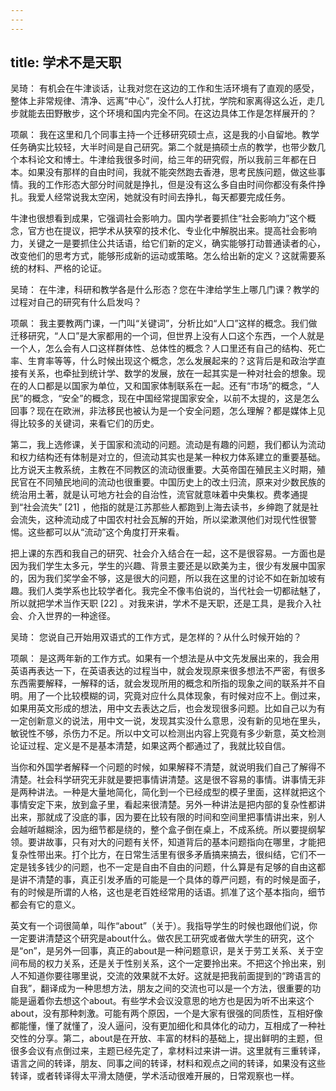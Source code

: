 ```yaml
---
---
---
```

title: 学术不是天职
---




吴琦： 有机会在牛津谈话，让我对您在这边的工作和生活环境有了直观的感受，整体上非常规律、清净、远离“中心”，没什么人打扰，学院和家离得这么近，走几步就能去田野散步，这个环境和国内完全不同。在这边具体工作是怎样展开的？

项飙： 我在这里和几个同事主持一个迁移研究硕士点，这是我的小自留地。教学任务确实比较轻，大半时间是自己研究。第二个就是搞硕士点的教学，也带少数几个本科论文和博士。牛津给我很多时间，给三年的研究假，所以我前三年都在日本。如果没有那样的自由时间，我就不能突然跑去香港，思考民族问题，做这些事情。我的工作形态大部分时间就是挣扎，但是没有这么多自由时间你都没有条件挣扎。我爱人经常说我太空闲，她就没有时间去挣扎，每天都要完成任务。

牛津也很想看到成果，它强调社会影响力。国内学者要抓住“社会影响力”这个概念，官方也在提议，把学术从狭窄的技术化、专业化中解脱出来。提高社会影响力，关键之一是要抓住公共话语，给它们新的定义，确实能够打动普通读者的心，改变他们的思考方式，能够形成新的运动或策略。怎么给出新的定义？这就需要系统的材料、严格的论证。

吴琦： 在牛津，科研和教学各是什么形态？您在牛津给学生上哪几门课？教学的过程对自己的研究有什么启发吗？

项飙： 我主要教两门课，一门叫“关键词”，分析比如“人口”这样的概念。我们做迁移研究，“人口”是大家都用的一个词，但世界上没有人口这个东西，一个人就是一个人，怎么会有人口这样群体性、总体性的概念？人口里还有自己的结构、死亡率、生育率等等，什么时候出现这个概念，怎么发展起来的？这背后是和政治学直接有关系，也牵扯到统计学、数学的发展，放在一起其实是一种对社会的想象。现在的人口都是以国家为单位，又和国家体制联系在一起。还有“市场”的概念，“人民”的概念，“安全”的概念，现在中国经常提国家安全，以前不太提的，这是怎么回事？现在在欧洲，非法移民也被认为是一个安全问题，怎么理解？都是媒体上见得比较多的关键词，来看它们的历史。

第二，我上选修课，关于国家和流动的问题。流动是有趣的问题，我们都认为流动和权力结构还有体制是对立的，但流动其实也是某一种权力体系建立的重要基础。比方说天主教系统，主教在不同教区的流动很重要。大英帝国在殖民主义时期，殖民官在不同殖民地间的流动也很重要。中国历史上的改土归流，原来对少数民族的统治用土著，就是认可地方社会的自治性，流官就意味着中央集权。费孝通提到“社会流失” [21] ，他指的就是江苏那些人都跑到上海去读书，乡绅跑了就是社会流失，这种流动成了中国农村社会瓦解的开始，所以梁漱溟他们对现代性很警惕。这些都可以从“流动”这个角度打开来看。

把上课的东西和我自己的研究、社会介入结合在一起，这不是很容易。一方面也是因为我们学生太多元，学生的兴趣、背景主要还是以欧美为主，很少有发展中国家的，因为我们奖学金不够，这是很大的问题，所以我在这里的讨论不如在新加坡有趣。我们人类学系也比较学者化。我完全不像韦伯说的，当代社会一切都祛魅了，所以就把学术当作天职 [22] 。对我来讲，学术不是天职，还是工具，是我介入社会、介入世界的一种途径。

吴琦： 您说自己开始用双语式的工作方式，是怎样的？从什么时候开始的？

项飙： 是这两年新的工作方式。如果有一个想法是从中文先发展出来的，我会用英语再表达一下，在英语表达的过程当中，就会发现原来很多想法不严密，有很多东西需要解释，一解释的话，就会发现所用的概念和所指的现象之间的联系并不自明。用了一个比较模糊的词，究竟对应什么具体现象，有时候对应不上。倒过来，如果用英文形成的想法，用中文去表达之后，也会发现很多问题。比如自己以为有一定创新意义的说法，用中文一说，发现其实没什么意思，没有新的见地在里头，敏锐性不够，杀伤力不足。所以中文可以检测出内容上究竟有多少新意，英文检测论证过程、定义是不是基本清楚，如果这两个都通过了，我就比较自信。

当你和外国学者解释一个问题的时候，如果解释不清楚，就说明我们自己了解得不清楚。社会科学研究无非就是要把事情讲清楚。这是很不容易的事情。讲事情无非是两种讲法。一种是大量地简化，简化到一个已经成型的模子里面，这样就把这个事情安定下来，放到盒子里，看起来很清楚。另外一种讲法是把内部的复杂性都讲出来，那就成了没底的事，因为要在比较有限的时间和空间里把事情讲出来，别人会越听越糊涂，因为细节都是绕的，整个盒子倒在桌上，不成系统。所以要提纲挈领。要讲故事，只有对大的问题有关怀，知道背后的基本问题指向在哪里，才能把复杂性带出来。打个比方，在日常生活里有很多矛盾搞来搞去，很纠结，它们不一定是钱多钱少的问题，也不一定是自由不自由的问题，什么算是有足够的自由这都是讲不清楚的事，真正引发矛盾的可能是一个具体的尊严问题，有的时候是面子，有的时候是所谓的人格，这也是老百姓经常用的话语。抓准了这个基本指向，细节都会有它的意义。

英文有一个词很简单，叫作“about”（关于）。我指导学生的时候也跟他们说，你一定要讲清楚这个研究是about什么。做农民工研究或者做大学生的研究，这个是“on”，是另外一回事，真正的about是一种问题意识，是关于劳工关系、关于空间布局的权力关系，还是关于性别关系，这个一定要拎出来。不把这个拎出来，别人不知道你要往哪里说，交流的效果就不太好。这就是把我前面提到的“跨语言的自我”，翻译成为一种思想方法，朋友之间的交流也可以是一个方法，很重要的功能是逼着你去想这个about。有些学术会议没意思的地方也是因为听不出来这个about，没有那种刺激。可能有两个原因，一个是大家有很强的同质性，互相好像都能懂，懂了就懂了，没人逼问，没有更加细化和具体化的动力，互相成了一种社交性的分享。第二，about是在开放、丰富的材料的基础上，提出鲜明的主题，但很多会议有点倒过来，主题已经先定了，拿材料过来讲一讲。这里就有三重转译，语言之间的转译，朋友、同事之间的转译，材料和观点之间的转译，如果没有这些转译，或者转译得太平滑太随便，学术活动很难开展的，日常观察也一样。